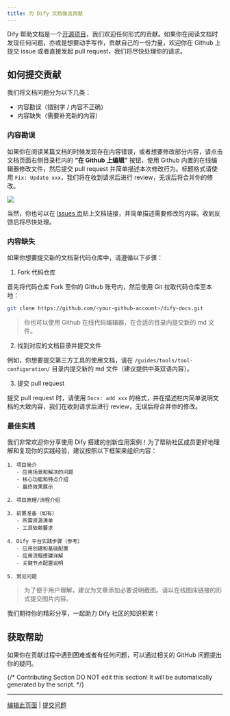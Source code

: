```yaml
---
title: 为 Dify 文档做出贡献
---
```


Dify 帮助文档是一个[开源项目](https://github.com/langgenius/dify-docs)，我们欢迎任何形式的贡献。如果你在阅读文档时发现任何问题，亦或是想要动手写作，贡献自己的一份力量，欢迎你在 Github 上提交 issue 或者直接发起 pull request，我们将尽快处理你的请求。

## 如何提交贡献

我们将文档问题分为以下几类：

* 内容勘误（错别字 / 内容不正确）
* 内容缺失（需要补充新的内容）

### 内容勘误

如果你在阅读某篇文档的时候发现存在内容错误，或者想要修改部分内容，请点击文档页面右侧目录栏内的 **“在 Github 上编辑”** 按钮，使用 Github 内置的在线编辑器修改文件，然后提交 pull request 并简单描述本次修改行为。标题格式请使用 `Fix: Update xxx`，我们将在收到请求后进行 review，无误后将合并你的修改。

![](https://assets-docs.dify.ai/dify-enterprise-mintlify/zh_CN/community/5558460f6bd4aa9153439595e9603dc7.png)

当然，你也可以在 [Issues 页](https://github.com/langgenius/dify-docs/issues)贴上文档链接，并简单描述需要修改的内容。收到反馈后将尽快处理。

### 内容缺失

如果你想要提交新的文档至代码仓库中，请遵循以下步骤：

1. Fork 代码仓库

首先将代码仓库 Fork 至你的 Github 账号内，然后使用 Git 拉取代码仓库至本地：

```bash
git clone https://github.com/<your-github-account>/dify-docs.git
```

> 你也可以使用 Github 在线代码编辑器，在合适的目录内提交新的 md 文件。

2. 找到对应的文档目录并提交文件

例如，你想要提交第三方工具的使用文档，请在 `/guides/tools/tool-configuration/` 目录内提交新的 md 文件（建议提供中英双语内容）。

3. 提交 pull request

提交 pull request 时，请使用 `Docs: add xxx` 的格式，并在描述栏内简单说明文档的大致内容，我们在收到请求后进行 review，无误后将合并你的修改。

### 最佳实践

我们非常欢迎你分享使用 Dify 搭建的创新应用案例！为了帮助社区成员更好地理解和复现你的实践经验，建议按照以下框架来组织内容：

```text
1. 项目简介
   - 应用场景和解决的问题
   - 核心功能和特点介绍
   - 最终效果展示

2. 项目原理/流程介绍

3. 前置准备（如有）
   - 所需资源清单
   - 工具依赖要求

4. Dify 平台实践步骤（参考）
   - 应用创建和基础配置
   - 应用流程搭建详解
   - 关键节点配置说明

5. 常见问题
```

> 为了便于用户理解，建议为文章添加必要说明截图。请以在线图床链接的形式提交图片内容。

我们期待你的精彩分享，一起助力 Dify 社区的知识积累！

## 获取帮助

如果你在贡献过程中遇到困难或者有任何问题，可以通过相关的 GitHub 问题提出你的疑问。

{/*
Contributing Section
DO NOT edit this section!
It will be automatically generated by the script.
*/}

---

[编辑此页面](https://github.com/langgenius/dify-docs/edit/main/zh-hans/community/docs-contribution.mdx) | [提交问题](https://github.com/langgenius/dify-docs/issues/new?title=文档问题%3A%20contribut&body=%23%23%20问题描述%0A%3C%21--%20请简要描述您发现的问题%20--%3E%0A%0A%23%23%20页面链接%0Ahttps%3A%2F%2Fgithub.com%2Flanggenius%2Fdify-docs%2Fblob%2Fmain%2Fzh-hans/community%2Fdocs-contribution.mdx%0A%0A%23%23%20建议修改%0A%3C%21--%20如果有具体的修改建议，请在此说明%20--%3E%0A%0A%3C%21--%20感谢您对文档质量的关注！%20--%3E)

